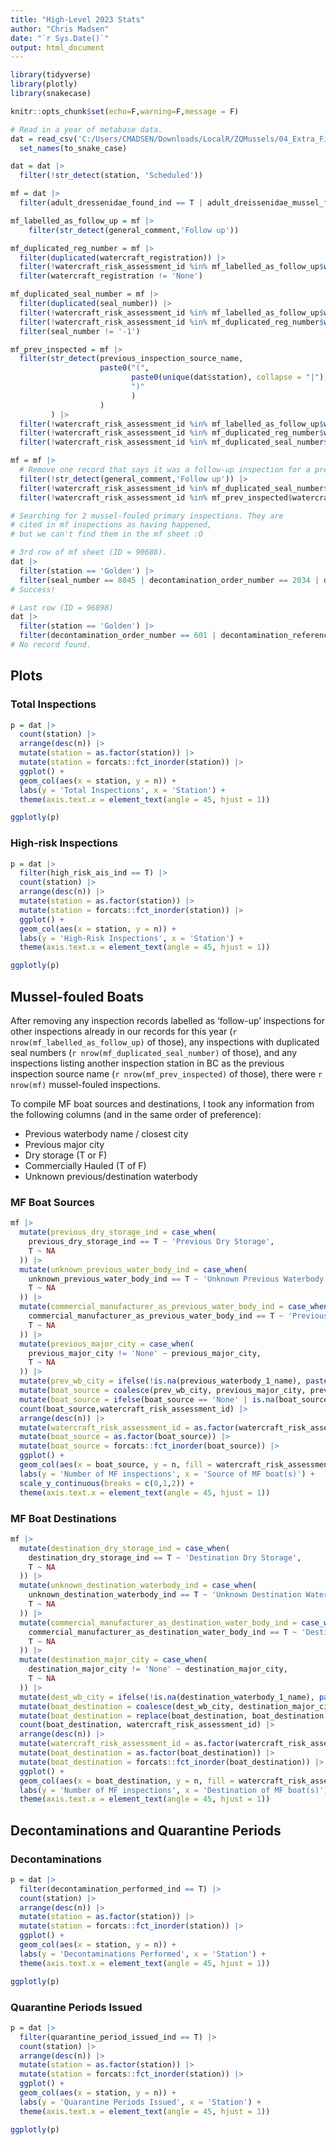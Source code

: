 ```yaml
---
title: "High-Level 2023 Stats"
author: "Chris Madsen"
date: "`r Sys.Date()`"
output: html_document
---
```


```r
library(tidyverse)
library(plotly)
library(snakecase)

knitr::opts_chunk$set(echo=F,warning=F,message = F)

# Read in a year of metabase data.
dat = read_csv('C:/Users/CMADSEN/Downloads/LocalR/ZQMussels/04_Extra_Figures_and_Scripts/data/metabase_2023.csv') |> 
  set_names(to_snake_case)

dat = dat |> 
  filter(!str_detect(station, 'Scheduled'))

mf = dat |> 
  filter(adult_dressenidae_found_ind == T | adult_dreissenidae_mussel_found_ind == T | watercraft_risk_assessment_id == 90524)

mf_labelled_as_follow_up = mf |> 
    filter(str_detect(general_comment,'Follow up'))

mf_duplicated_reg_number = mf |> 
  filter(duplicated(watercraft_registration)) |> 
  filter(!watercraft_risk_assessment_id %in% mf_labelled_as_follow_up$watercraft_risk_assessment_id) |> 
  filter(watercraft_registration != 'None')

mf_duplicated_seal_number = mf |> 
  filter(duplicated(seal_number)) |> 
  filter(!watercraft_risk_assessment_id %in% mf_labelled_as_follow_up$watercraft_risk_assessment_id) |>
  filter(!watercraft_risk_assessment_id %in% mf_duplicated_reg_number$watercraft_risk_assessment_id) |> 
  filter(seal_number != '-1')

mf_prev_inspected = mf |> 
  filter(str_detect(previous_inspection_source_name, 
                    paste0("(", 
                           paste0(unique(dat$station), collapse = "|"),
                           ")"
                           )
                    )
         ) |> 
  filter(!watercraft_risk_assessment_id %in% mf_labelled_as_follow_up$watercraft_risk_assessment_id) |>
  filter(!watercraft_risk_assessment_id %in% mf_duplicated_reg_number$watercraft_risk_assessment_id) |> 
  filter(!watercraft_risk_assessment_id %in% mf_duplicated_seal_number$watercraft_risk_assessment_id)

mf = mf |> 
  # Remove one record that says it was a follow-up inspection for a previous inspection.
  filter(!str_detect(general_comment,'Follow up')) |> 
  filter(!watercraft_risk_assessment_id %in% mf_duplicated_seal_number$watercraft_risk_assessment_id) |> 
  filter(!watercraft_risk_assessment_id %in% mf_prev_inspected$watercraft_risk_assessment_id) 

```

```r
# Searching for 2 mussel-fouled primary inspections. They are 
# cited in mf inspections as having happened,
# but we can't find them in the mf sheet :O

# 3rd row of mf sheet (ID = 90688).
dat |> 
  filter(station == 'Golden') |> 
  filter(seal_number == 8045 | decontamination_order_number == 2034 | decontamination_reference == 2746 | watercraft_registration == 'ussert8132A606')
# Success!

# Last row (ID = 96898)
dat |> 
  filter(station == 'Golden') |> 
  filter(decontamination_order_number == 601 | decontamination_reference == '1980' | str_detect(seal_number,'99$'))
# No record found.
```

## Plots {.tabset}

### Total Inspections

```r
p = dat |> 
  count(station) |> 
  arrange(desc(n)) |> 
  mutate(station = as.factor(station)) |> 
  mutate(station = forcats::fct_inorder(station)) |> 
  ggplot() + 
  geom_col(aes(x = station, y = n)) + 
  labs(y = 'Total Inspections', x = 'Station') + 
  theme(axis.text.x = element_text(angle = 45, hjust = 1))

ggplotly(p)
```

### High-risk Inspections

```r
p = dat |> 
  filter(high_risk_ais_ind == T) |> 
  count(station) |> 
  arrange(desc(n)) |> 
  mutate(station = as.factor(station)) |> 
  mutate(station = forcats::fct_inorder(station)) |> 
  ggplot() + 
  geom_col(aes(x = station, y = n)) + 
  labs(y = 'High-Risk Inspections', x = 'Station') + 
  theme(axis.text.x = element_text(angle = 45, hjust = 1))

ggplotly(p)
```

## Mussel-fouled Boats {.tabset}

After removing any inspection records labelled as 'follow-up' inspections for other inspections already in our records for this year (`r nrow(mf_labelled_as_follow_up)` of those), any inspections with duplicated seal numbers (`r nrow(mf_duplicated_seal_number)` of those), and any inspections listing another inspection station in BC as the previous inspection source name (`r nrow(mf_prev_inspected)` of those), there were `r nrow(mf)` mussel-fouled inspections.

To compile MF boat sources and destinations, I took any information from the following columns (and in the same order of preference): 

- Previous waterbody name / closest city
- Previous major city
- Dry storage (T or F)
- Commercially Hauled (T of F)
- Unknown previous/destination waterbody

### MF Boat Sources
```r
mf |> 
  mutate(previous_dry_storage_ind = case_when(
    previous_dry_storage_ind == T ~ 'Previous Dry Storage',
    T ~ NA
  )) |> 
  mutate(unknown_previous_water_body_ind = case_when(
    unknown_previous_water_body_ind == T ~ 'Unknown Previous Waterbody',
    T ~ NA
  )) |> 
  mutate(commercial_manufacturer_as_previous_water_body_ind = case_when(
    commercial_manufacturer_as_previous_water_body_ind == T ~ 'Previously Commercially Hauled',
    T ~ NA
  )) |> 
  mutate(previous_major_city = case_when(
    previous_major_city != 'None' ~ previous_major_city,
    T ~ NA
  )) |> 
  mutate(prev_wb_city = ifelse(!is.na(previous_waterbody_1_name), paste0(previous_waterbody_1_name,", ",previous_waterbody_1_closest_city),NA)) |> 
  mutate(boat_source = coalesce(prev_wb_city, previous_major_city, previous_dry_storage_ind, commercial_manufacturer_as_previous_water_body_ind, unknown_previous_water_body_ind)) |> 
  mutate(boat_source = ifelse(boat_source == 'None' | is.na(boat_source), watercraft_risk_assessment_id, boat_source)) |> 
  count(boat_source,watercraft_risk_assessment_id) |> 
  arrange(desc(n)) |> 
  mutate(watercraft_risk_assessment_id = as.factor(watercraft_risk_assessment_id)) |> 
  mutate(boat_source = as.factor(boat_source)) |> 
  mutate(boat_source = forcats::fct_inorder(boat_source)) |> 
  ggplot() + 
  geom_col(aes(x = boat_source, y = n, fill = watercraft_risk_assessment_id)) + 
  labs(y = 'Number of MF inspections', x = 'Source of MF boat(s)') + 
  scale_y_continuous(breaks = c(0,1,2)) +
  theme(axis.text.x = element_text(angle = 45, hjust = 1))
```

### MF Boat Destinations
```r
mf |> 
  mutate(destination_dry_storage_ind = case_when(
    destination_dry_storage_ind == T ~ 'Destination Dry Storage',
    T ~ NA
  )) |> 
  mutate(unknown_destination_waterbody_ind = case_when(
    unknown_destination_waterbody_ind == T ~ 'Unknown Destination Waterbody',
    T ~ NA
  )) |> 
  mutate(commercial_manufacturer_as_destination_water_body_ind = case_when(
    commercial_manufacturer_as_destination_water_body_ind == T ~ 'Destination Commercially Hauled',
    T ~ NA
  )) |> 
  mutate(destination_major_city = case_when(
    destination_major_city != 'None' ~ destination_major_city,
    T ~ NA
  )) |> 
  mutate(dest_wb_city = ifelse(!is.na(destination_waterbody_1_name), paste0(destination_waterbody_1_name,", ",destination_waterbody_1_closest_city),NA)) |> 
  mutate(boat_destination = coalesce(dest_wb_city, destination_major_city, destination_dry_storage_ind, commercial_manufacturer_as_destination_water_body_ind, unknown_destination_waterbody_ind)) |> 
  mutate(boat_destination = replace(boat_destination, boat_destination == 'None' | is.na(boat_destination), 'Unknown')) |> 
  count(boat_destination, watercraft_risk_assessment_id) |> 
  arrange(desc(n)) |> 
  mutate(watercraft_risk_assessment_id = as.factor(watercraft_risk_assessment_id)) |> 
  mutate(boat_destination = as.factor(boat_destination)) |> 
  mutate(boat_destination = forcats::fct_inorder(boat_destination)) |> 
  ggplot() + 
  geom_col(aes(x = boat_destination, y = n, fill = watercraft_risk_assessment_id)) + 
  labs(y = 'Number of MF inspections', x = 'Destination of MF boat(s)') + 
  theme(axis.text.x = element_text(angle = 45, hjust = 1))
```

## Decontaminations and Quarantine Periods {.tabset}

### Decontaminations
```r
p = dat |> 
  filter(decontamination_performed_ind == T) |> 
  count(station) |> 
  arrange(desc(n)) |> 
  mutate(station = as.factor(station)) |> 
  mutate(station = forcats::fct_inorder(station)) |> 
  ggplot() + 
  geom_col(aes(x = station, y = n)) + 
  labs(y = 'Decontaminations Performed', x = 'Station') + 
  theme(axis.text.x = element_text(angle = 45, hjust = 1))

ggplotly(p)
```

### Quarantine Periods Issued
```r
p = dat |> 
  filter(quarantine_period_issued_ind == T) |> 
  count(station) |> 
  arrange(desc(n)) |> 
  mutate(station = as.factor(station)) |> 
  mutate(station = forcats::fct_inorder(station)) |> 
  ggplot() + 
  geom_col(aes(x = station, y = n)) + 
  labs(y = 'Quarantine Periods Issued', x = 'Station') + 
  theme(axis.text.x = element_text(angle = 45, hjust = 1))

ggplotly(p)
```